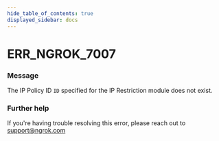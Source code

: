 ```yaml
---
hide_table_of_contents: true
displayed_sidebar: docs
---
```



# ERR_NGROK_7007

### Message

The IP Policy ID `ID` specified for the IP Restriction module does not exist.

### Further help

If you're having trouble resolving this error, please reach out to [support@ngrok.com](mailto:support@ngrok.com?subject=Help%20with%20ERR_NGROK_7007)

<ErrorDetails error="err_ngrok_7007" />
